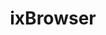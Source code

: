 ---
title: "ixBrowser"
sidebarTitle: "ixBrowser"
url: "https://pingproxies.com/blog/ixbrowser-proxy-configuration"
---